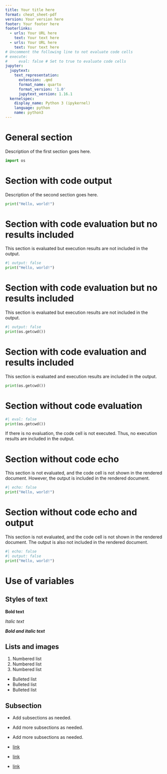 ```yaml
---
title: Your title here
format: cheat_sheet-pdf
version: Your version here
footer: Your footer here
footerlinks:
  - urls: Your URL here
    text: Your text here
  - urls: Your URL here
    text: Your text here
# Uncomment the following line to not evaluate code cells
# execute:
#     eval: false # Set to true to evaluate code cells
jupyter:
  jupytext:
    text_representation:
      extension: .qmd
      format_name: quarto
      format_version: '1.0'
      jupytext_version: 1.16.1
  kernelspec:
    display_name: Python 3 (ipykernel)
    language: python
    name: python3
---
```


# General section

Description of the first section goes here.

```python
import os
```

# Section with code output

Description of the second section goes here.

```python
print("Hello, world!")
```

# Section with code evaluation but no results included

This section is evaluated but execution results are not included in the output.
```python
#| output: false
print("Hello, world!")
```

# Section with code evaluation but no results included

This section is evaluated but execution results are not included in the output.

```python
#| output: false
print(os.getcwd())
```

# Section with code evaluation and results included

This section is evaluated and execution results are included in the output.

```python
print(os.getcwd())
```

# Section without code evaluation
```python
#| eval: false
print(os.getcwd())
```

If there is no evaluation, the code cell is not executed.
Thus, no execution results are included in the output.

# Section without code echo

This section is not evaluated, and the code cell is not shown in
the rendered document. However, the output is included in the
rendered document.

```python
#| echo: false
print("Hello, world!")
```

# Section without code echo and output
This section is not evaluated, and the code cell is not shown in
the rendered document. The output is also not included in the
rendered document.

```python
#| echo: false
#| output: false
print("Hello, world!")
```

# Use of variables

## Styles of text

**Bold text**

*Italic text*

***Bold and italic text***

## Lists and images
1. Numbered list
2. Numbered list
3. Numbered list

- Bulleted list
- Bulleted list
- Bulleted list

## Subsection

- Add subsections as needed.
- Add more subsections as needed.
- Add more subsections as needed.

- [link](https://www.google.com)
- [link](https://www.google.com)
- [link](https://www.google.com)